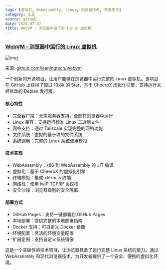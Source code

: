 ```yaml
---
tags: [虚拟机, WebAssembly, Linux, 浏览器技术, 开源项目]
category: 工具
source: github
date: 2024-07-07
title: WebVM - 浏览器中运行的 Linux 虚拟机
---
```


### [WebVM - 浏览器中运行的 Linux 虚拟机](https://github.com/leaningtech/webvm)

![img](https://img.mengpeng.tech/i/2024/12/08/675547e3b667d.webp)

来源: [github.com/leaningtech/webvm](https://github.com/leaningtech/webvm)

一个创新的开源项目，让用户能够在浏览器中运行完整的 Linux 虚拟机。该项目在 GitHub 上获得了超过 10.8k 的 Star，基于 CheerpX 虚拟化引擎，支持运行未经修改的 Debian 发行版。

#### 核心特性
- 完全客户端：无需服务器支持，全部在浏览器中运行
- Linux 兼容：支持运行标准 Linux 二进制文件
- 网络支持：通过 Tailscale 实现完整的网络功能
- 文件系统：虚拟的基于块的文件系统
- 系统调用：完整的 Linux 系统调用模拟

#### 技术实现
- WebAssembly：x86 到 WebAssembly 的 JIT 编译
- 虚拟化：基于 CheerpX 的虚拟化引擎
- 终端模拟：集成 xterm.js 终端
- 网络栈：使用 lwIP TCP/IP 协议栈
- 安全沙箱：浏览器级别的安全隔离

#### 部署方式
- GitHub Pages：支持一键部署到 GitHub Pages
- 本地部署：提供完整的本地部署指南
- Docker 支持：可自定义 Docker 镜像
- 环境配置：灵活的环境变量配置
- 扩展定制：支持自定义系统镜像

这是一个突破性的技术项目，让浏览器具备了运行完整 Linux 系统的能力。通过 WebAssembly 和现代浏览器技术，为开发者提供了一个安全、便携的虚拟化环境。 